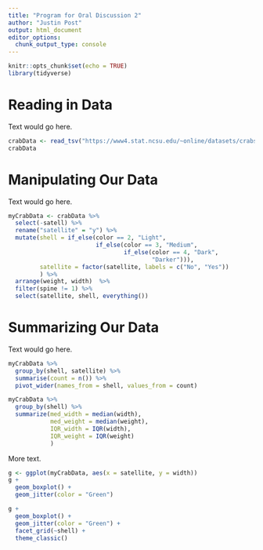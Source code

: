 ---
title: "Program for Oral Discussion 2"
author: "Justin Post"
output: html_document
editor_options: 
  chunk_output_type: console
---

```{r setup, include=FALSE}
knitr::opts_chunk$set(echo = TRUE)
library(tidyverse)
```


# Reading in Data

Text would go here.

```{r}
crabData <- read_tsv("https://www4.stat.ncsu.edu/~online/datasets/crabs.txt")
crabData
```

# Manipulating Our Data

Text would go here. 

```{r}
myCrabData <- crabData %>%
  select(-satell) %>% 
  rename("satellite" = "y") %>% 
  mutate(shell = if_else(color == 2, "Light", 
                         if_else(color == 3, "Medium",
                                 if_else(color == 4, "Dark", 
                                         "Darker"))),
         satellite = factor(satellite, labels = c("No", "Yes"))
         ) %>%
  arrange(weight, width)  %>%
  filter(spine != 1) %>%
  select(satellite, shell, everything())
```

# Summarizing Our Data

Text would go here.

```{r}
myCrabData %>% 
  group_by(shell, satellite) %>% 
  summarise(count = n()) %>% 
  pivot_wider(names_from = shell, values_from = count)

myCrabData %>% 
  group_by(shell) %>%
  summarize(med_width = median(width),
            med_weight = median(weight),
            IQR_width = IQR(width),
            IQR_weight = IQR(weight)
            )
```

More text.

```{r}
g <- ggplot(myCrabData, aes(x = satellite, y = width))
g + 
  geom_boxplot() +
  geom_jitter(color = "Green") 

g + 
  geom_boxplot() +
  geom_jitter(color = "Green") +
  facet_grid(~shell) + 
  theme_classic()
```